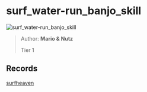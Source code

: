
# surf_water-run_banjo_skill

![surf_water-run_banjo_skill](https://raw.githubusercontent.com/Sayt123/SurfMapPics/Maps-and-bonuses/csgo/surf_water-run_banjo_skill.jpg)

> Author: **Mario & Nutz**
>
> Tier 1

## Records

[surfheaven](https://surfheaven.eu/map/surf_water-run_banjo_skill)
